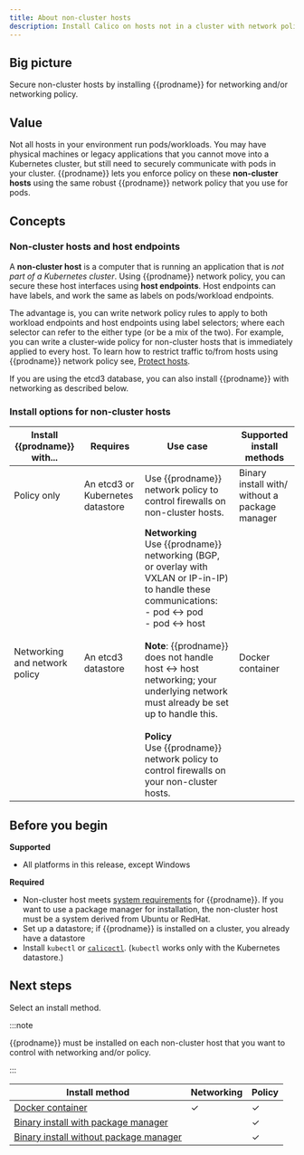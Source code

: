 ```yaml
---
title: About non-cluster hosts
description: Install Calico on hosts not in a cluster with network policy, or networking and network policy.
---
```


## Big picture

Secure non-cluster hosts by installing {{prodname}} for networking and/or networking policy.

## Value

Not all hosts in your environment run pods/workloads. You may have physical machines or legacy applications that you cannot move into a Kubernetes cluster, but still need to securely communicate with pods in your cluster. {{prodname}} lets you enforce policy on these **non-cluster hosts** using the same robust {{prodname}} network policy that you use for pods.

## Concepts

### Non-cluster hosts and host endpoints

A **non-cluster host** is a computer that is running an application that is *not part of a Kubernetes cluster*. Using {{prodname}} network policy, you can secure these host interfaces using **host endpoints**. Host endpoints can have labels, and work the same as labels on pods/workload endpoints. 

The advantage is, you can write network policy rules to apply to both workload endpoints and host endpoints using label selectors; where each selector can refer to the either type (or be a mix of the two). For example, you can write a cluster-wide policy for non-cluster hosts that is immediately applied to every host. To learn how to restrict traffic to/from hosts using {{prodname}} network policy see, [Protect hosts](/security/protect-hosts). 

If you are using the etcd3 database, you can also install {{prodname}} with networking as described below.

### Install options for non-cluster hosts

| Install {{prodname}} with... | Requires                         | Use case                                                     | Supported install methods                      |
| --------------------------------- | -------------------------------- | ------------------------------------------------------------ | ---------------------------------------------- |
| Policy only                       | An etcd3 or Kubernetes datastore | Use {{prodname}} network policy to control firewalls on non-cluster hosts. | Binary install with/ without a package manager |
| Networking and network policy     | An etcd3 datastore               | **Networking**<br />Use {{prodname}} networking (BGP, or overlay with VXLAN or IP-in-IP) to handle these communications:<br />- pod ↔ pod<br />- pod ↔ host<br /><br />**Note**: {{prodname}} does not handle host ↔ host networking; your underlying network must already be set up to handle this. <br /><br />**Policy**<br />Use {{prodname}} network policy to control firewalls on your non-cluster hosts. | Docker container                               |

## Before you begin

**Supported**

- All platforms in this release, except Windows  

**Required**

- Non-cluster host meets [system requirements](./requirements.mdx) for {{prodname}}. If you want to use a package manager for installation, the non-cluster host must be a system derived from Ubuntu or RedHat.
- Set up a datastore; if {{prodname}} is installed on a cluster, you already have a datastore
- Install `kubectl` or [`calicoctl`](../../maintenance/clis/calicoctl/index.mdx). (`kubectl` works only with the Kubernetes datastore.)

## Next steps

Select an install method.

:::note

{{prodname}} must be installed on each non-cluster host that you want to control with networking and/or policy. 
 
:::

| Install method                                               | Networking | Policy |
| ------------------------------------------------------------ | ---------- | ------ |
| [Docker container](./installation/container.mdx)                 | ✓          | ✓      |
| [Binary install with package manager](./installation/binary-mgr.mdx) |            | ✓      |
| [Binary install without package manager](./installation/binary.mdx) |            | ✓      |
